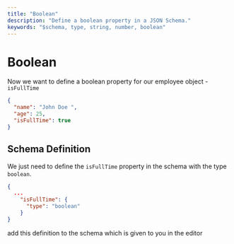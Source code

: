 ```yaml
---
title: "Boolean"
description: "Define a boolean property in a JSON Schema."
keywords: "$schema, type, string, number, boolean"
---
```


# Boolean 

Now we want to define a boolean property for our employee object - `isFullTime`

```json highlightLineStart={4} 
{
  "name": "John Doe ",
  "age": 25,
  "isFullTime": true
}
```


## Schema Definition

We just need to define the `isFullTime` property in the schema with the type `boolean`.
  
  ```json 
  {
    ...
      "isFullTime": {
        "type": "boolean"
      }
  }

  ```
add this definition to the schema which is given to you in the editor

